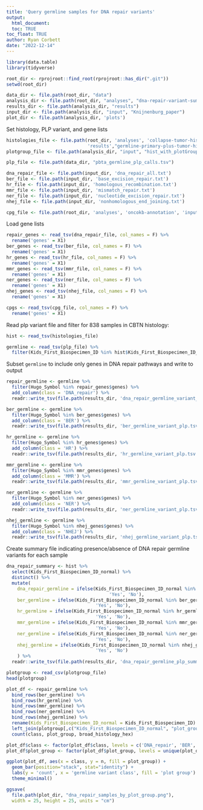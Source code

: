 ```yaml
---
title: 'Query germline samples for DNA repair variants'
output: 
  html_document:
  toc: TRUE
toc_float: TRUE
author: Ryan Corbett
date: "2022-12-14"
---
```

  
```r
library(data.table)
library(tidyverse)

root_dir <- rprojroot::find_root(rprojroot::has_dir(".git"))
setwd(root_dir)

data_dir <- file.path(root_dir, "data")
analysis_dir <- file.path(root_dir, "analyses", "dna-repair-variant-summary")
results_dir <- file.path(analysis_dir, "results")
input_dir <- file.path(analysis_dir, "input", "Knijnenburg_paper")
plot_dir <- file.path(analysis_dir, 'plots')
```

Set histology, PLP variant, and gene lists

```r
histologies_file <- file.path(root_dir, 'analyses', 'collapse-tumor-histologies',
                              'results',"germline-primary-plus-tumor-histologies-CBTN-dx.tsv")
plotgroup_file <- file.path(analysis_dir, "input", "hist_with_plotGroup.csv")

plp_file <- file.path(data_dir, "pbta_germline_plp_calls.tsv")

dna_repair_file <- file.path(input_dir, 'dna_repair_all.txt')
ber_file <- file.path(input_dir, 'base_excision_repair.txt')
hr_file <- file.path(input_dir, 'homologous_recombination.txt')
mmr_file <- file.path(input_dir, 'mismatch_repair.txt')
ner_file <- file.path(input_dir, 'nucleotide_excision_repair.txt')
nhej_file <- file.path(input_dir, 'nonhomologous_end_joining.txt')

cpg_file <- file.path(root_dir, 'analyses', 'oncokb-annotation', 'input', 'cpg.txt')
```

Load gene lists
```r
repair_genes <- read_tsv(dna_repair_file, col_names = F) %>%
  rename('genes' = X1)
ber_genes <- read_tsv(ber_file, col_names = F) %>%
  rename('genes' = X1)
hr_genes <- read_tsv(hr_file, col_names = F) %>%
  rename('genes' = X1)
mmr_genes <- read_tsv(mmr_file, col_names = F) %>%
  rename('genes' = X1)
ner_genes <- read_tsv(ner_file, col_names = F) %>%
  rename('genes' = X1)
nhej_genes <- read_tsv(nhej_file, col_names = F) %>%
  rename('genes' = X1)

cpgs <- read_tsv(cpg_file, col_names = F) %>%
  rename('genes' = X1)
```

Read plp variant file and filter for 838 samples in CBTN histology: 

```r
hist <- read_tsv(histologies_file)

germline <- read_tsv(plp_file) %>%
  filter(Kids_First_Biospecimen_ID %in% hist$Kids_First_Biospecimen_ID_normal)
```

Subset `germline` to include only genes in DNA repair pathways and write to output

```r
repair_germline <- germline %>%
  filter(Hugo_Symbol %in% repair_genes$genes) %>%
  add_column(class = 'DNA_repair') %>%
  readr::write_tsv(file.path(results_dir, 'dna_repair_germline_variant_plp.tsv'))

ber_germline <- germline %>%
  filter(Hugo_Symbol %in% ber_genes$genes) %>%
  add_column(class = 'BER') %>%
  readr::write_tsv(file.path(results_dir, 'ber_germline_variant_plp.tsv'))

hr_germline <- germline %>%
  filter(Hugo_Symbol %in% hr_genes$genes) %>%
  add_column(class = 'HR') %>%
  readr::write_tsv(file.path(results_dir, 'hr_germline_variant_plp.tsv'))

mmr_germline <- germline %>%
  filter(Hugo_Symbol %in% mmr_genes$genes) %>%
  add_column(class = 'MMR') %>%
  readr::write_tsv(file.path(results_dir, 'mmr_germline_variant_plp.tsv'))

ner_germline <- germline %>%
  filter(Hugo_Symbol %in% ner_genes$genes) %>%
  add_column(class = 'NER') %>%
  readr::write_tsv(file.path(results_dir, 'ner_germline_variant_plp.tsv'))

nhej_germline <- germline %>%
  filter(Hugo_Symbol %in% nhej_genes$genes) %>%
  add_column(class = 'NHEJ') %>%
  readr::write_tsv(file.path(results_dir, 'nhej_germline_variant_plp.tsv'))
```

Create summary file indicating presence/absence of DNA repair germline variants for each sample

```r
dna_repair_summary <- hist %>%
  select(Kids_First_Biospecimen_ID_normal) %>%
  distinct() %>%
  mutate(
    dna_repair_germline = ifelse(Kids_First_Biospecimen_ID_normal %in% repair_germline$Kids_First_Biospecimen_ID,
                                      'Yes', 'No'),
    ber_germline = ifelse(Kids_First_Biospecimen_ID_normal %in% ber_germline$Kids_First_Biospecimen_ID,
                                 'Yes', 'No'),
    hr_germline = ifelse(Kids_First_Biospecimen_ID_normal %in% hr_germline$Kids_First_Biospecimen_ID,
                                 'Yes', 'No'),
    mmr_germline = ifelse(Kids_First_Biospecimen_ID_normal %in% mmr_germline$Kids_First_Biospecimen_ID,
                                 'Yes', 'No'),
    ner_germline = ifelse(Kids_First_Biospecimen_ID_normal %in% ner_germline$Kids_First_Biospecimen_ID,
                                 'Yes', 'No'),
    nhej_germline = ifelse(Kids_First_Biospecimen_ID_normal %in% nhej_germline$Kids_First_Biospecimen_ID,
                                 'Yes', 'No')
    ) %>%
  readr::write_tsv(file.path(results_dir, 'dna_repair_germline_plp_summary.tsv'))
```

```r
plotgroup <- read_csv(plotgroup_file)
head(plotgroup)

plot_df <- repair_germline %>%
  bind_rows(ber_germline) %>%
  bind_rows(hr_germline) %>%
  bind_rows(mmr_germline) %>%
  bind_rows(ner_germline) %>%
  bind_rows(nhej_germline) %>%
  rename(Kids_First_Biospecimen_ID_normal = Kids_First_Biospecimen_ID) %>%
  left_join(plotgroup[,c("Kids_First_Biospecimen_ID_normal", "plot_group", "broad_histology_hex")], by = 'Kids_First_Biospecimen_ID_normal') %>%
  count(class, plot_group, broad_histology_hex)

plot_df$class <- factor(plot_df$class, levels = c('DNA_repair', 'BER', 'HR', 'MMR', 'NER', 'NHEJ'))
plot_df$plot_group <- factor(plot_df$plot_group, levels = unique(plot_df$plot_group))
```

```r
ggplot(plot_df, aes(x = class, y = n, fill = plot_group)) +
  geom_bar(position="stack", stat="identity") +
  labs(y = 'count', x = 'germline variant class', fill = 'plot group') + 
  theme_minimal()

ggsave(
  file.path(plot_dir, "dna_repair_samples_by_plot_group.png"), 
  width = 25, height = 25, units = "cm")
```

